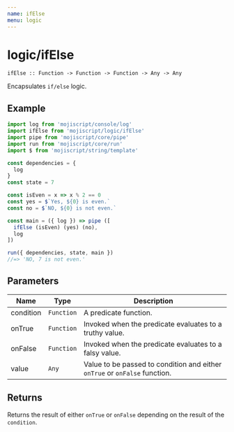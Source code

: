 ```yaml
---
name: ifElse
menu: logic
---
```


# logic/ifElse

`ifElse :: Function -> Function -> Function -> Any -> Any`

Encapsulates `if/else` logic.

## Example

```javascript
import log from 'mojiscript/console/log'
import ifElse from 'mojiscript/logic/ifElse'
import pipe from 'mojiscript/core/pipe'
import run from 'mojiscript/core/run'
import $ from 'mojiscript/string/template'

const dependencies = {
  log
}
const state = 7

const isEven = x => x % 2 == 0
const yes = $`Yes, ${0} is even.`
const no = $`NO, ${0} is not even.`

const main = ({ log }) => pipe ([
  ifElse (isEven) (yes) (no),
  log
])

run({ dependencies, state, main })
//=> 'NO, 7 is not even.'
```

## Parameters

| Name | Type | Description |
| ---- | ---- | ----------- |
| condition | `Function`  | A predicate function. |
| onTrue | `Function`  | Invoked when the predicate evaluates to a truthy value. |
| onFalse | `Function`  | Invoked when the predicate evaluates to a falsy value. |
| value | `Any`  | Value to be passed to condition and either `onTrue` or `onFalse` function. |

## Returns

Returns the result of either `onTrue` or `onFalse` depending on the result of the `condition`.
